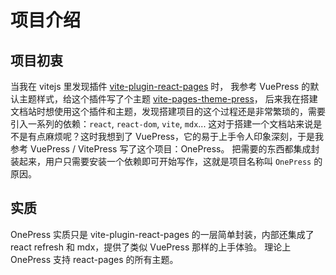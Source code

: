 # 项目介绍

## 项目初衷

当我在 vitejs 里发现插件 [vite-plugin-react-pages](https://github.com/vitejs/vite-plugin-react-pages) 时，
我参考 VuePress 的默认主题样式，给这个插件写了个主题 [vite-pages-theme-press](https://github.com/Codpoe/vite-pages-theme-press)，
后来我在搭建文档站时想使用这个插件和主题，发现搭建项目的这个过程还是非常繁琐的，需要引入一系列的依赖：`react`, `react-dom`, `vite`, `mdx`...
这对于搭建一个文档站来说是不是有点麻烦呢？这时我想到了 VuePress，它的易于上手令人印象深刻，于是我参考 VuePress / VitePress 写了这个项目：OnePress。
把需要的东西都集成封装起来，用户只需要安装一个依赖即可开始写作，这就是项目名称叫 `OnePress` 的原因。

## 实质

OnePress 实质只是 vite-plugin-react-pages 的一层简单封装，内部还集成了 react refresh 和 mdx，提供了类似 VuePress 那样的上手体验。
理论上 OnePress 支持 react-pages 的所有主题。
